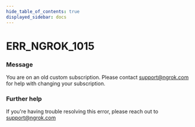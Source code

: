 ```yaml
---
hide_table_of_contents: true
displayed_sidebar: docs
---
```



# ERR_NGROK_1015

### Message

You are on an old custom subscription. Please contact support@ngrok.com for help with changing your subscription.

<ErrorDetails error="err_ngrok_1015" />

### Further help

If you're having trouble resolving this error, please reach out to [support@ngrok.com](mailto:support@ngrok.com?subject=Help%20with%20ERR_NGROK_1015)

